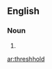 ==English==

===Noun===
{{head|en|misspelling}}

# {{misspelling of|threshold|lang=en}}

[[ar:threshhold]]